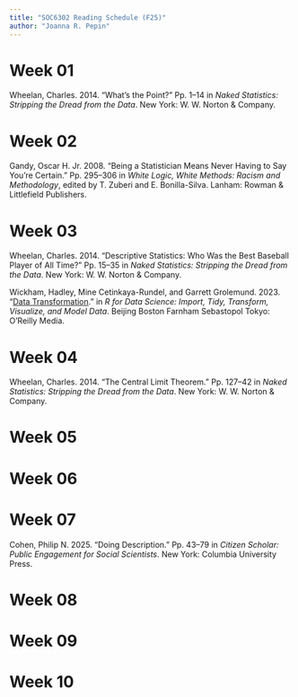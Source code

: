 ```yaml
---
title: "SOC6302 Reading Schedule (F25)"
author: "Joanna R. Pepin"
---
```


# Week 01

Wheelan, Charles. 2014. “What’s the Point?” Pp. 1–14 in *Naked
Statistics: Stripping the Dread from the Data*. New York: W. W. Norton &
Company.

# Week 02

Gandy, Oscar H. Jr. 2008. “Being a Statistician Means Never Having to
Say You’re Certain.” Pp. 295–306 in *White Logic, White Methods: Racism
and Methodology*, edited by T. Zuberi and E. Bonilla-Silva. Lanham:
Rowman & Littlefield Publishers.

# Week 03

Wheelan, Charles. 2014. “Descriptive Statistics: Who Was the Best
Baseball Player of All Time?” Pp. 15–35 in *Naked Statistics: Stripping
the Dread from the Data*. New York: W. W. Norton & Company.

Wickham, Hadley, Mine Cetinkaya-Rundel, and Garrett Grolemund. 2023.
“[Data Transformation](https://r4ds.hadley.nz/data-transform.html).” in
*R for Data Science: Import, Tidy, Transform, Visualize, and Model
Data*. Beijing Boston Farnham Sebastopol Tokyo: O’Reilly Media.

# Week 04

Wheelan, Charles. 2014. “The Central Limit Theorem.” Pp. 127–42 in
*Naked Statistics: Stripping the Dread from the Data*. New York: W. W.
Norton & Company.

# Week 05

# Week 06

# Week 07

Cohen, Philip N. 2025. “Doing Description.” Pp. 43–79 in *Citizen
Scholar: Public Engagement for Social Scientists*. New York: Columbia
University Press.

# Week 08

# Week 09

# Week 10
